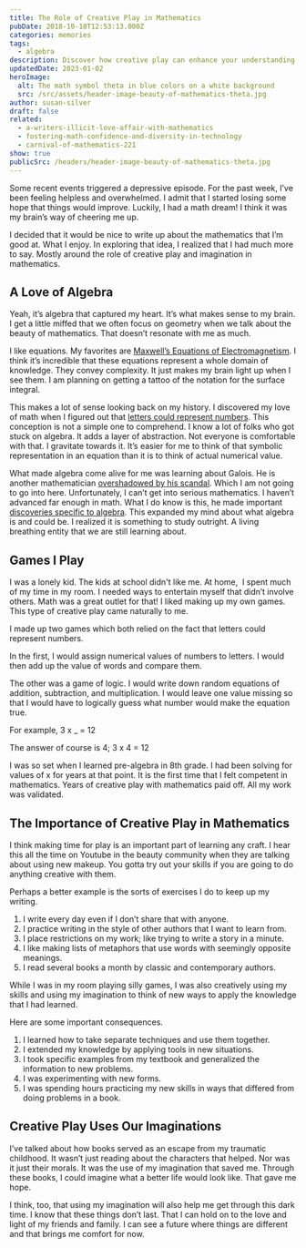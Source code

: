 ```yaml
---
title: The Role of Creative Play in Mathematics
pubDate: 2018-10-18T12:53:13.000Z
categories: memories
tags:
  - algebra
description: Discover how creative play can enhance your understanding of math and improve your skills. Join the author on their journey of finding joy in algebra through self-made games, and learn the importance of imagination in learning any craft.
updatedDate: 2023-01-02
heroImage:
  alt: The math symbol theta in blue colors on a white background
  src: /src/assets/header-image-beauty-of-mathematics-theta.jpg
author: susan-silver
draft: false
related:
  - a-writers-illicit-love-affair-with-mathematics
  - fostering-math-confidence-and-diversity-in-technology
  - carnival-of-mathematics-221
show: true
publicSrc: /headers/header-image-beauty-of-mathematics-theta.jpg
---
```



Some recent events triggered a depressive episode. For the past week, I’ve been feeling helpless and overwhelmed.
I admit that I started losing some hope that things would improve. Luckily, I had a math dream! I think it was
my brain’s way of cheering me up.

I decided that it would be nice to write up about the mathematics that I’m good at. What I enjoy.
In exploring that idea, I realized that I had much more to say. Mostly around the role of creative play and
imagination in mathematics.

## <a name="ALoveofAlgebra"></a> A Love of Algebra

Yeah, it’s algebra that captured my heart. It’s what makes sense to my brain.
I get a little miffed that we often focus on geometry when we talk about the beauty of mathematics.
That doesn’t resonate with me as much.

I like equations. My favorites are [Maxwell’s Equations of Electromagnetism](https://en.wikipedia.org/wiki/Maxwell%27s_equations).
I think it’s incredible that these equations represent a whole domain of knowledge. They convey complexity. It just makes my brain
light up when I see them. I am planning on getting a tattoo of the notation for the surface integral.

This makes a lot of sense looking back on my history. I discovered my love of math when I figured out that
[letters could represent numbers](/a-writers-illicit-love-affair-with-mathematics).
This conception is not a simple one to comprehend. I know a lot of folks who got stuck on algebra. It adds a layer of abstraction.
Not everyone is comfortable with that. I gravitate towards it. It’s easier for me to think of that symbolic representation in an
equation than it is to think of actual numerical value.

What made algebra come alive for me was learning about Galois. He is another mathematician
[overshadowed by his scandal](https://beautyofmathematics.com/truth-hardy/). Which I am not going to go into here.
Unfortunately, I can’t get into serious mathematics. I haven’t advanced far enough in math. What I do know is this,
he made important [discoveries specific to algebra](https://en.wikipedia.org/wiki/%C3%89variste_Galois).
This expanded my mind about what algebra is and could be. I realized it is something to study outright.
A living breathing entity that we are still learning about.

## <a name="GamesIPlay"></a> Games I Play

I was a lonely kid. The kids at school didn't like me. At home,  I spent much of my time in my room.
I needed ways to entertain myself that didn’t involve others. Math was a great outlet for that! I liked making up my own games.
This type of creative play came naturally to me.

I made up two games which both relied on the fact that letters could represent numbers.

In the first, I would assign numerical values of numbers to letters. I would then add up the value of words and compare them.


<ImageAlign
  imagePath="/src/assets/math-games-substitution-code-inequalities-500x408.jpeg"
  alt="Drawing of a cat and dog where letters have been turned into digits and added comparing the value of each word"
  caption="Adding the value of words"
  flex="justify-center"
  align="caption-center"
/>

The other was a game of logic. I would write down random equations of addition, subtraction, and multiplication.
I would leave one value missing so that I would have to logically guess what number would make the equation true.

For example, 3 x \_ = 12

The answer of course is 4; 3 x 4 = 12

I was so set when I learned pre-algebra in 8th grade. I had been solving for values of x for years at that point.
It is the first time that I felt competent in mathematics. Years of creative play with mathematics paid off.
All my work was validated.

## <a name="TheImportanceofCreativePlayinMathematics"></a> The Importance of Creative Play in Mathematics

I think making time for play is an important part of learning any craft. I hear this all the time on Youtube in the beauty community when they are talking about using new makeup. You gotta try out your skills if you are going to do anything creative with them.

Perhaps a better example is the sorts of exercises I do to keep up my writing.

1. I write every day even if I don’t share that with anyone.
2. I practice writing in the style of other authors that I want to learn from.
3. I place restrictions on my work; like trying to write a story in a minute.
4. I like making lists of metaphors that use words with seemingly opposite meanings.
5. I read several books a month by classic and contemporary authors.

While I was in my room playing silly games, I was also creatively using my skills and using my imagination
to think of new ways to apply the knowledge that I had learned.

Here are some important consequences.

1. I learned how to take separate techniques and use them together.
2. I extended my knowledge by applying tools in new situations.
3. I took specific examples from my textbook and generalized the information to new problems.
4. I was experimenting with new forms.
5. I was spending hours practicing my new skills in ways that differed from doing problems in a book.

## <a name="CreativePlayUsesOurImaginations"></a> Creative Play Uses Our Imaginations

I’ve talked about how books served as an escape from my traumatic childhood. It wasn’t just reading about the
characters that helped. Nor was it just their morals. It was the use of my imagination that saved me. Through these books,
I could imagine what a better life would look like. That gave me hope.

I think, too, that using my imagination will also help me get through this dark time. I know that these things don’t last.
That I can hold on to the love and light of my friends and family. I can see a future where things are different and that
brings me comfort for now.
